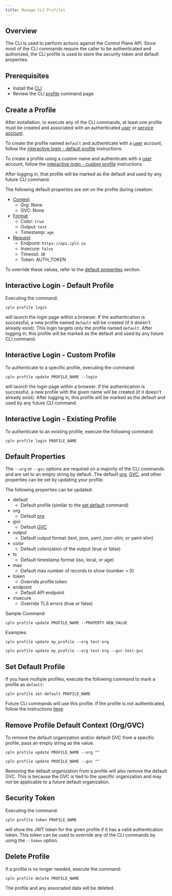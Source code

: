 ```yaml
---
title: Manage CLI Profiles
---
```


## Overview

The CLI is used to perform actions against the Control Plane API. Since most of the CLI commands require the caller to be authenticated and authorized, the CLI profile is used to store the security token and default properties.

## Prerequisites

- Install the [CLI](/reference/cli)
- Review the CLI [profile](/reference/cli#profile) command page

## Create a Profile

After installation, to execute any of the CLI commands, at least one profile must be created and associated with an authenticated [user](/reference/user) or [service account](/reference/serviceaccount).

To create the profile named `default` and authenticate with a [user](/reference/user) account, follow the
[interactive login - default profile](#interactive-login-default-profile) instructions.

To create a profile using a custom name and authenticate with a [user](/reference/user) account, follow the
[interactive login - custom profile](#interactive-login-custom-profile) instructions.

After logging in, that profile will be marked as the default and used by any future CLI command.

The following default properties are set on the profile during creation:

- [Context](/reference/cli#context)
  - Org: None
  - GVC: None
- [Format](/reference/cli#format)
  - Color: `true`
  - Output: `text`
  - Timestamp: `age`
- [Request](/reference/cli#request)
  - Endpoint: `https://api.cpln.io`
  - Insecure: `false`
  - Timeout: `30`
  - Token: AUTH_TOKEN

To override these values, refer to the [default properties](#default-properties) section.

## Interactive Login - Default Profile

Executing the command:

```
cpln profile login
```

will launch the login page within a browser. If the authentication is successful, a new profile named `default`
will be created (if it doesn't already exist). This login targets only the profile named `default`. After logging in,
this profile will be marked as the default and used by any future CLI command.

## Interactive Login - Custom Profile

To authenticate to a specific profile, executing the command:

```
cpln profile update PROFILE_NAME --login
```

will launch the login page within a browser. If the authentication is successful, a new profile with the given name
will be created (if it doesn't already exist). After logging in, this profile will be marked as the default and used by
any future CLI command.

## Interactive Login - Existing Profile

To authenticate to an existing profile, execute the following command:

```
cpln profile login PROFILE_NAME
```

## Default Properties

The `--org` or `--gvc` options are required on a majority of the CLI commands and are set to an empty string by default. The
default [org](/reference/org), [GVC](/reference/gvc), and other properties can be set by updating your profile.

The following properties can be updated:

- default
  - Default profile (similar to the [set default](#set-default-profile) command)
- org
  - Default [org](/reference/org)
- gvc
  - Default [GVC](/reference/gvc)
- output
  - Default output format (text, json, yaml, json-slim, or yaml-slim)
- color
  - Default colorization of the output (true or false)
- ts
  - Default timestamp format (iso, local, or age)
- max
  - Default max number of records to show (number > 0)
- token
  - Override profile token
- endpoint
  - Default API endpoint
- insecure
  - Override TLS errors (true or false)

Sample Command:

```
cpln profile update PROFILE_NAME --PROPERTY NEW_VALUE
```

Examples:

<CodeGroup>

```text Update One Property
cpln profile update my_profile --org test-org
```

```text Update Multiple Properties
cpln profile update my_profile --org test-org --gvc test-gvc
```

</CodeGroup>

## Set Default Profile

If you have multiple profiles, execute the following command to mark a profile as `default`:

```
cpln profile set-default PROFILE_NAME
```

Future CLI commands will use this profile. If the profile is not authenticated, follow the instructions [here](#interactive-login-custom-profile).

## Remove Profile Default Context (Org/GVC)

To remove the default organization and/or default GVC from a specific profile, pass an empty string as the value.

<CodeGroup>

```text Remove Default Organization
cpln profile update PROFILE_NAME --org ""
```

```text Remove Default GVC
cpln profile update PROFILE_NAME --gvc ""
```

</CodeGroup>

<Warning>

Removing the default organization from a profile will also remove the default GVC. This is because the GVC is tied to the specific organization and may not be applicable to a future default organization.

</Warning>

## Security Token

Executing the command:

```
cpln profile token PROFILE_NAME
```

will show the JWT token for the given profile if it has a valid authentication token. This token can be used to override any of
the CLI commands by using the `--token` option.

## Delete Profile

If a profile is no longer needed, execute the command:

```
cpln profile delete PROFILE_NAME
```

<Warning>The profile and any associated data will be deleted.</Warning>
